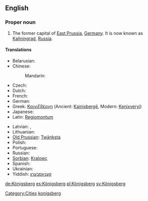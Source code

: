==English==
{{wikipedia|Königsberg}}

===Proper noun===
{{en-proper noun}}

# The former capital of [[East Prussia]], [[Germany]]. It is now known as [[Kaliningrad]], [[Russia]].

====Translations====
{{trans-top|former capital of East Prussia}}
* Belarusian: {{t|be|Каралявец|m|tr=Karaljávjec|xs=Belarusian}}
* Chinese:
*: Mandarin: {{t|cmn|柯尼斯堡|tr=Kēnísībǎo|sc=Hani}}
* Czech: {{t|cs|Královec|m}}
* Dutch: {{t|nl|Koningsbergen}}
* French: {{t|fr|Kœnigsberg|m}}
* German: {{t+|de|Königsberg|n}}
* Greek: [[Καινιξβέργη]] (Ancient: [[Kainixbergē]], Modern: [[Kenixveryi]])
* Japanese: {{t|ja|ケーニヒスベルク|tr=Kēnihisuberuku}}
* Latin: [[Regiomontum]]
{{trans-mid}}
* Latvian: {{t|lt|Kēnigsberga|xs=Lithuanian}}, {{t|lt|Karaļauči|xs=Lithuanian}}
* Lithuanian: {{t|lt|Karaliaučius|xs=Lithuanian}}
* [[Old Prussian]]: [[Twānksta]]
* Polish: {{t-|pl|Królewiec|m}}
* Portuguese: {{t|pt|Conisberga|f}}
* Russian: {{t|ru|Кёнигсберг|m|tr=Kjónigsberg, Kjonigsbérg}}
* [[Sorbian]]: [[Kralowc]]
* Spanish: {{t+|es|Königsberg|m}}
* Ukrainian: {{t|uk|Кенігсберг|m|tr=Kénihsberh, Kenihsbérh|xs=Ukrainian}}
* Yiddish: [[קעניגסבערג]]
{{trans-bottom}}

[[Category:Cities]]
[[Category:English terms spelled with Ö|konigsberg]]

[[de:Königsberg]]
[[es:Königsberg]]
[[pl:Königsberg]]
[[sv:Königsberg]]